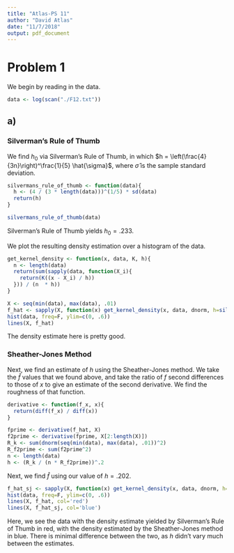 ```yaml
---
title: "Atlas-PS 11"
author: "David Atlas"
date: "11/7/2018"
output: pdf_document
---
```


# Problem 1
We begin by reading in the data.
```r
data <- log(scan("./F12.txt"))
```

## a)
### Silverman's Rule of Thumb
We find $h_0$ via Silverman's Rule of Thumb, in which $h = \left(\frac{4}{3n}\right)^\frac{1}{5} \hat{\sigma}$, where $\hat{\sigma}$ is the sample standard deviation.
```r
silvermans_rule_of_thumb <- function(data){
  h <- (4 / (3 * length(data)))^(1/5) * sd(data)
  return(h)
}

silvermans_rule_of_thumb(data)
```

Silverman's Rule of Thumb yields $h_0 = .233$.

We plot the resulting density estimation over a histogram of the data.
```r
get_kernel_density <- function(x, data, K, h){
  n <- length(data)
  return(sum(sapply(data, function(X_i){
    return(K((x - X_i) / h))
  })) / (n  * h))
}

X <- seq(min(data), max(data), .01)
f_hat <- sapply(X, function(x) get_kernel_density(x, data, dnorm, h=silvermans_rule_of_thumb(data)))
hist(data, freq=F, ylim=c(0, .6))
lines(X, f_hat)

```

The density estimate here is pretty good. 

### Sheather-Jones Method
Next, we find an estimate of $h$ using the Sheather-Jones method. We 
take the $\hat{f}$ values that we found above, and take the ratio of $f$ second differences 
to those of $x$ to give an
estimate of the second derivative. We find the roughness of that function.
```r
derivative <- function(f_x, x){
  return(diff(f_x) / diff(x))
}

fprime <- derivative(f_hat, X)
f2prime <- derivative(fprime, X[2:length(X)])
R_k <- sum(dnorm(seq(min(data), max(data), .01))^2)
R_f2prime <- sum(f2prime^2)
n <- length(data)
h <- (R_k / (n * R_f2prime))^.2
```

Next, we find $\hat{f}$ using our value of $h=.202$.
```r
f_hat_sj <- sapply(X, function(x) get_kernel_density(x, data, dnorm, h=.202))
hist(data, freq=F, ylim=c(0, .6))
lines(X, f_hat, col='red')
lines(X, f_hat_sj, col='blue')
```
Here, we see the data with the density estimate yielded by Silverman's Rule of Thumb in red, with the density estimated by the Sheather-Jones method in blue. There is minimal difference between the two, as $h$ 
didn't vary much between the estimates.





